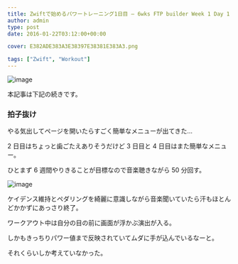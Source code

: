 ---
title: Zwiftで始めるパワートレーニング1日目 – 6wks FTP builder Week 1 Day 1
author: admin
type: post
date: 2016-01-22T03:12:00+00:00

cover: E382ADE383A3E38397E38381E383A3.png

tags: ["Zwift", "Workout"]
---

![image](./E382ADE383A3E38397E38381E383A3.png)

本記事は下記の続きです。

<LinkBox url="https://blog.gensobunya.net/2016/01/21/zwift0-ftp-testshorter.html" />

### 拍子抜け

やる気出してページを開いたらすごく簡単なメニューが出てきた…

2 日目はちょっと歯ごたえありそうだけど 3 日目と 4 日目はまた簡単なメニュー。

ひとまず 6 週間やりきることが目標なので音楽聴きながら 50 分回す。

![image](./2016-01-22_2048172.jpg)

ケイデンス維持とペダリングを綺麗に意識しながら音楽聞いていたら汗もほとんどかかずにあっさり終了。

ワークアウト中は自分の目の前に画面が浮かぶ演出が入る。

しかもきっちりパワー値まで反映されていてムダに手が込んでいるなーと。

それくらいしか考えていなかった。

<LinkBox
  isAmazonLink
  url="http://www.amazon.co.jp/exec/obidos/ASIN/B0050GL5GM/gensobunya-22/ref=nosim/"
/>

